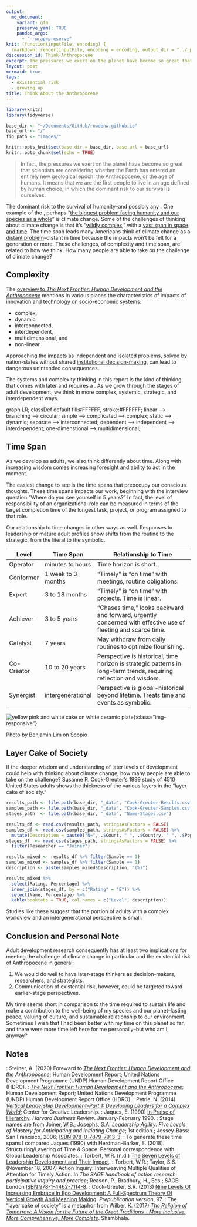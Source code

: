 ```yaml
---
output:
  md_document:
    variant: gfm
    preserve_yaml: TRUE
    pandoc_args:
      - "--wrap=preserve"
knit: (function(inputFile, encoding) {
  rmarkdown::render(inputFile, encoding = encoding, output_dir = "../_posts") })
discussion_id: Think-Anthropocene
excerpt: The pressures we exert on the planet have become so great that scientists are considering whether the Earth has entered an entirely new geological epoch, the Anthropocene, or the age of humans. It means that we are the first people to live in an age defined by human choice, in which the dominant risk to our survival is ourselves.
layout: post
mermaid: true
tags:
  - existential risk
  - growing up
title: Think About the Anthropocene
---
```


```r
library(knitr)
library(tidyverse)

base_dir <- "~/Documents/GitHub/rowdenw.github.io"
base_url <- "/"
fig_path <- "images/"

knitr::opts_knit$set(base.dir = base_dir, base.url = base_url)
knitr::opts_chunk$set(echo = TRUE)
```

> In fact, the pressures we exert on the planet have become so great that scientists are considering whether the Earth has entered an entirely new geological epoch: the Anthropocene, or the age of humans. It means that we are the first people to live in an age defined by human choice, in which the dominant risk to our survival is ourselves.`[^1]`{=markdown}

The dominant risk to the survival of humanity--and possibly any `[galactic intelligent life--is self-annihilation]({% post_url 2021-01-26-Estimate-Galactic-ETI %})`{=markdown}. One example of the `[major problems in the world]({% post_url 2021-03-14-Grown-Up-Thinking %})`{=markdown}, perhaps "[the biggest problem facing humanity and our species as a whole](https://youtu.be/29ciz1TEXjI?t=166)" is climate change. Some of the challenges of thinking about climate change is that it's "[wildly complex](https://youtu.be/9Pqp_8XLC6c?t=178)," with a [vast span in space and time](https://youtu.be/9Pqp_8XLC6c?t=255). The time span leads many Americans think of climate change as a [distant problem](https://youtu.be/DkZ7BJQupVA?t=90)--distant in time because the impacts won't be felt for a generation or more. These challenges, of complexity and time span, are related to how we think. How many people are able to take on the challenge of climate change?

## Complexity

The [overview to _The Next Frontier: Human Development and the Anthropocene_](http://hdr.undp.org/sites/default/files/hdr_2020_overview_english.pdf) mentions in various places the characteristics of impacts of innovation and technology on socio-economic systems:

* complex,
* dynamic,
* interconnected,
* interdependent,
* multidimensional, and
* non-linear.

Approaching the impacts as independent and isolated problems, solved by nation-states without shared [institutional decision-making](https://80000hours.org/problem-profiles/improving-institutional-decision-making/), can lead to dangerous unintended consequences.`[^2]`{=markdown}

The systems and complexity thinking in this report is the kind of thinking that comes with later `[adult development]({% post_url 2021-03-07-What-Is-Growing-Up %})`{=markdown} and requires a `[shifts in thinking]({% post_url 2021-03-14-Grown-Up-Thinking %})`{=markdown}. As we grow through the stages of adult development, we think in more complex, systemic, strategic, and interdependent ways.`[^3]`{=markdown} 

`<div class="mermaid">`{=html}
`graph LR;`{=html}
`	classDef default fill:#FFFFFF, stroke:#FFFFFF;`{=html}
`	linear --> branching --> circular;`{=html}
`	simple --> complicated --> complex;`{=html}
`	static --> dynamic;`{=html}
`	separate --> interconnected;`{=html}
`	dependent --> independent --> interdependent;`{=html}
`	one-dimenstional --> multidimensional;`{=html}
`</div>`{=html}

## Time Span

As we develop as adults, we also think differently about time. Along with increasing wisdom comes increasing foresight and ability to act in the moment.

The easiest change to see is the time spans that preoccupy our conscious thoughts. These time spans impacts our work, beginning with the interview question "Where do you see yourself in 5 years?" In fact, the level of responsibility of an organizational role can be measured in terms of the target completion time of the longest task, project, or program assigned to that role.`[^4]`{=markdown}

Our relationship to time changes in other ways as well. Responses to leadership or mature adult profiles show shifts from the routine to the strategic, from the literal to the symbolic.

| Level`[^5]`{=markdown} | Time Span`[^6]`{=markdown}      | Relationship to Time                                         |
| ---------------------- | ------------------------------- | ------------------------------------------------------------ |
| Operator               | minutes to hours                | Time horizon is short.`[^7]`{=markdown}                      |
| Conformer              | 1 week to 3 months              | "Timely" is "on time" with meetings, routine obligations.`[^8]`{=markdown} |
| Expert                 | 3 to 18 months`[^8]`{=markdown} | "Timely" is "on time" with projects.`[^8]`{=markdown} Time is linear.`[^9]`{=markdown} |
| Achiever               | 3 to 5 years                    | "Chases time,"`[^7]`{=markdown} looks backward and forward, urgently concerned with effective use of fleeting and scarce time.`[^9]`{=markdown} |
| Catalyst               | 7 years                         | May withdraw from daily routines to optimize flourishing.`[^9]`{=markdown} |
| Co-Creator             | 10 to 20 years                  | Perspective is historical, time horizon is strategic`[^8]`{=markdown} patterns in long-term trends, requiring reflection and wisdom.`[^9]`{=markdown} |
| Synergist              | intergenerational               | Perspective is global-historical beyond lifetime.`[^9]`{=markdown} Treats time and events as symbolic.`[^7]`{=markdown} |

![yellow pink and white cake on white ceramic plate](/images/yellow_pink_and_white_cake_on_white_ceramic_plate-scopio-bdc236c5-b8a0-4d84-8e78-5a221d835755.jpeg){:class="img-responsive"}

Photo by  [Benjamin Lim](https://scop.io/collections/vendors?q=Benjamin+Lim) on  [Scopio](https://scop.io/)

## Layer Cake of Society

If the deeper wisdom and understanding of later levels of development could help with thinking about climate change, how many people are able to take on the challenge? Susanne R. Cook-Greuter's 1999 study of 4510 United States adults`[^9]`{=markdown} shows the thickness of the various layers`[^5]`{=markdown} in the "layer cake of society."`[^10]`{=markdown}

```r
results_path <- file.path(base_dir, "_data", "Cook-Greuter-Results.csv")
samples_path <- file.path(base_dir, "_data", "Cook-Greuter-Samples.csv")
stages_path  <- file.path(base_dir, "_data", "Name-Stages.csv")

results_df <- read.csv(results_path, stringsAsFactors = FALSE)
samples_df <- read.csv(samples_path, stringsAsFactors = FALSE) %>%
  mutate(Description = paste0("N=", .$Count, " ", .$Country, " ", .$Population))
stages_df  <- read.csv(stages_path, stringsAsFactors = FALSE) %>%
  filter(Researcher == "Joiner")

results_mixed <- results_df %>% filter(Sample == 1)
samples_mixed <- samples_df %>% filter(Sample == 1)
description <- paste(samples_mixed$Description, "(%)")

results_mixed %>% 
  select(Rating, Percentage) %>%
  inner_join(stages_df, by = c("Rating" = "E")) %>%
  select(Name, Percentage) %>%
  kable(booktabs = TRUE, col.names = c("Level", description))
```

Studies like these suggest that the portion of adults with a complex worldview and an intergenerational perspective is small.

## Conclusion and Personal Note

Adult development research consequently has at least two implications for meeting the challenge of climate change in particular and the existential risk of Anthropocene in general:

1. We would do well to have later-stage thinkers as decision-makers, researchers, and strategists.
2. Communication of existential risk, however, could be targeted toward earlier-stage perspectives.

My time seems short in comparison to the time required to sustain life and make a contribution to the well-being of my species and our planet--lasting peace, valuing of culture, and sustainable relationship to our environment. Sometimes I wish that I had been better with my time on this planet so far, and there were more time left here for me personally--but who am I, anyway?

## Notes

`[^1]`{=markdown}: Steiner, A. (2020) Foreward to _[The Next Frontier: Human Development and the Anthropocene](http://hdr.undp.org/sites/default/files/hdr_2020_overview_english.pdf)_; Human Development Report; United Nations Development Programme (UNDP) Human Development Report Office (HDRO).
`[^2]`{=markdown}: _[The Next Frontier: Human Development and the Anthropocene](http://hdr.undp.org/sites/default/files/hdr_2020_overview_english.pdf)_; Human Development Report; United Nations Development Programme (UNDP) Human Development Report Office (HDRO).
`[^3]`{=markdown}: Petrie, N. (2014) _[Vertical Leadership Development–Part 1: Developing Leaders for a Complex World](https://14226776-c20f-46a2-bcd6-85cefe57153f.filesusr.com/ugd/a8b141_65db299b1e274cdc84e3de48016b9862.pdf)_; Center for Creative Leadership.
`[^4]`{=markdown}: Jaques, E. (1990) [In Praise of Hierarchy](https://hbr.org/1990/01/in-praise-of-hierarchy). _Harvard Business Review_. January-February 1990.
`[^5]`{=markdown}: Stage names are from Joiner, W.B.; Josephs, S.A. *Leadership Agility: Five Levels of Mastery for Anticipating and Initiating Change*; 1st edition.; Jossey-Bass: San Francisco, 2006; [ISBN 978-0-7879-7913-3](https://isbn.nu/9780787979133).
`[^6]`{=markdown}: To generate these time spans I compared Jaques (1990)`[^4]`{=markdown} with Herdman-Barker, E. (2018). Structuring/Layering of Time & Space. Personal correspondence with Global Leadership Associates.
`[^7]`{=markdown}: Torbert, W.R. (n.d.) [The Seven Levels of Leadership Development and Their Impact](https://www.gla.global/the-glp/levels-of-leadership-development/).
`[^8]`{=markdown}: Torbert, W.R.; Taylor, S.S. (November 18, 2007) Action Inquiry: Interweaving Multiple Qualities of Attention for Timely Action. In _The SAGE handbook of action research: participative inquiry and practice_; Reason, P., Bradbury, H., Eds.; SAGE: London [ISBN 978-1-4462-7114-8](https://isbn.nu/9781446271148).
`[^9]`{=markdown}: Cook-Greuter, S.R. (2013) [Nine Levels Of Increasing Embrace In Ego Development: A Full-Spectrum Theory Of Vertical Growth And Meaning Making](http://www.cook-greuter.com/Cook-Greuter%209%20levels%20paper%20new%201.1'14%2097p%5B1%5D.pdf). *Prepublication version*, 97.
`[^10]`{=markdown}: The "layer cake of society" is a metaphor from Wilber, K. (2017) _[The Religion of Tomorrow: A Vision for the Future of the Great Traditions - More Inclusive, More Comprehensive, More Complete](https://smile.amazon.com/Religion-Tomorrow-Traditions-Inclusive-Comprehensive-ebook/dp/B01MQZIOV3/)_. Shambhala.

